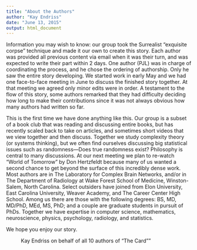 ```yaml
---
title: "About the Authors"
author: "Kay Endriss"
date: "June 13, 2015"
output: html_document
---
```


Information you may wish to know: our group took the Surrealist “exquisite corpse” technique and made it our own to create this story. Each author was provided all previous content via email when it was their turn, and was expected to write their part within 2 days. One author (PJL) was in charge of coordinating the process, and he chose the ordering of authorship. Only he saw the entire story developing. We started work in early May and we had one face-to-face meeting in June to discuss the finished story together. At that meeting we agreed only minor edits were in order. A testament to the flow of this story, some authors remarked that they had difficulty deciding how long to make their contributions since it was not always obvious how many authors had written so far.

This is the first time we have done anything like this. Our group is a subset of a book club that was reading and discussing entire books, but has recently scaled back to take on articles, and sometimes short videos that we view together and then discuss. Together we study complexity theory (or systems thinking), but we often find ourselves discussing big statistical issues such as randomness—Does true randomness exist? Philosophy is central to many discussions. At our next meeting we plan to re-watch “World of Tomorrow” by Don Hertzfeldt because many of us wanted a second chance to get beyond the surface of this incredibly dense work. Most authors are in The Laboratory for Complex Brain Networks, and/or in The Department of Radiology at Wake Forest School of Medicine, Winston-Salem, North Carolina. Select outsiders have joined from Elon University, East Carolina University, Weaver Academy, and The Career Center High School. Among us there are those with the following degrees: BS, MD, MD/PhD, MEd, MS, PhD; and a couple are graduate students in pursuit of PhDs. Together we have expertise in computer science, mathematics, neuroscience, physics, psychology, radiology, and statistics.

We hope you enjoy our story.

~ Kay Endriss on behalf of all 10 authors of "The Card""
